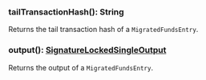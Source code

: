 

### tailTransactionHash(): String

Returns the tail transaction hash of a `MigratedFundsEntry`.

### output(): [SignatureLockedSingleOutput](#signaturelockedsingleoutput)

Returns the output of a `MigratedFundsEntry`.
